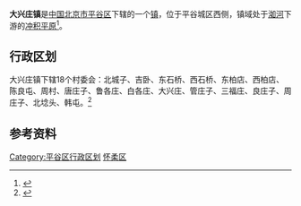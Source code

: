 {{中国乡级行政区
| 行政区全称 = 大兴庄镇
| 景观照片文件名 =
| 景观照片描述 =
| 汉语拼音 =
| 通用拼音 =
| 注音符號 =
| 其它标音类型1 =
| 其它标音1 =
| 其它标音类型2 =
| 其它标音2 =
| 其它语言类型1 =
| 其它语言地名1 =
| 其它语言类型2 =
| 其它语言地名2 =
| 上级行政区 = [[北京市|北京市]][[平谷区|平谷区]]
| 行政区类别 = [[镇|镇]]
| LowerDivisions =  18个村委会
| 行政区划代码 = 110117112
| 地理坐标 =
| 总面积 = 24.72平方千米
| 户籍人口 = 1.82万
| 户籍人口年份 =
| 常住人口 = 
| 常住人口年份 =
| 人口密度 =
| 行政区划 = 
| 官方网站 =
| 政府驻地 = 
| 邮政编码 =101400
| 毗邻行政区 =
| 位置图文件名 =
| 位置图描述 =
}}
'''大兴庄镇'''是[[中华人民共和国|中国]][[北京市|北京市]][[平谷区|平谷区]]下辖的一个[[镇|镇]]，位于平谷城区西侧，镇域处于[[洳河|洳河]]下游的[[冲积平原|冲积平原]]<ref>{{Cite web |url=http://www.chinaquhua.cn/beijing/ |title=大兴庄镇 |access-date=2011-08-08 |archive-date=2011-08-10 |archive-url=https://web.archive.org/web/20110810192804/http://www.chinaquhua.cn/beijing/ |dead-url=yes }}</ref>。

==行政区划==
大兴庄镇下辖18个村委会：北城子、吉卧、东石桥、西石桥、东柏店、西柏店、陈良屯、周村、唐庄子、鲁各庄、白各庄、大兴庄、管庄子、三福庄、良庄子、周庄子、北埝头、韩屯。<ref>{{Cite web |url=http://www.xzqh.org/html/2008/0617/408.html |title=平谷区行政区划 |access-date=2011-08-08 |archive-date=2012-03-24 |archive-url=https://web.archive.org/web/20120324224435/http://www.xzqh.org/html/2008/0617/408.html |dead-url=no }}</ref>

==参考资料==
{{reflist}}

{{北京小作品}}
{{平谷区行政区划}}

[[Category:平谷区行政区划|Category:平谷区行政区划]]
[[Category:北京市乡镇|怀柔区]]